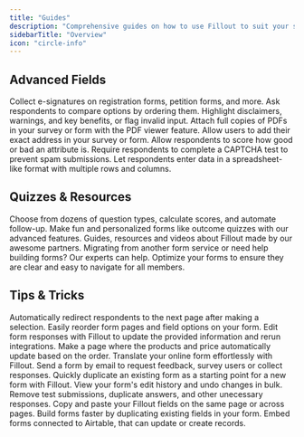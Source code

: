 ```yaml
---
title: "Guides"
description: "Comprehensive guides on how to use Fillout to suit your specific needs and preferences."
sidebarTitle: "Overview"
icon: "circle-info"
---
```


## Advanced Fields

<CardGroup cols={2}>
  <Card title="Add e-signatures to your form" icon="file-signature" iconType="regular" color="#FFC738" href="/esignatures">
    Collect e-signatures on registration forms, petition forms, and more.
  </Card>
  <Card title="Collect a ranking on your form" icon="ranking-star" iconType="regular" color="#FFC738" href="/ranking">
    Ask respondents to compare options by ordering them.
  </Card>
  <Card title="Add a banner within your form" icon="triangle-exclamation" iconType="regular" color="#FFC738" href="/banners">
    Highlight disclaimers, warnings, and key benefits, or flag invalid input.
  </Card>
  <Card title="Embed PDFs on your forms" icon="file-import" iconType="regular" color="#FFC738" href="/embed-pdfs">
    Attach full copies of PDFs in your survey or form with the PDF viewer feature.
  </Card>
  <Card title="Ask for location coordinates" icon="circle-location-arrow" iconType="regular" color="#FFC738" href="/location-coordinates">
    Allow users to add their exact address in your survey or form.
  </Card>
  <Card title="Add a rating scale on your form" icon="star-half-stroke" iconType="regular" color="#FFC738" href="/rating">
    Allow respondents to score how good or bad an attribute is.
  </Card>
  <Card title="Add a CAPTCHA field on your form" icon="arrows-spin" iconType="regular" color="#FFC738" href="/captcha">
    Require respondents to complete a CAPTCHA test to prevent spam submissions.
  </Card>
  <Card title="Add a table to your form" icon="table" iconType="regular" color="#FFC738" href="/table">
    Let respondents enter data in a spreadsheet-like format with multiple rows and columns.
  </Card>
</CardGroup>

## Quizzes & Resources

<CardGroup cols={2}>
  <Card title="Make a quiz with Fillout" icon="comments-question-check" iconType="regular" color="#FFC738" href="/make-a-free-quiz">
    Choose from dozens of question types, calculate scores, and automate follow-up.
  </Card>
  <Card title="Create a lead quiz" icon="stars" iconType="regular" color="#FFC738" href="/create-a-lead-quiz">
    Make fun and personalized forms like outcome quizzes with our advanced features.
  </Card>
  <Card title="Partner-made guides and resources" icon="book" iconType="regular" color="#FFC738" href="/partner-made-resources">
    Guides, resources and videos about Fillout made by our awesome partners.
  </Card>
  <Card title="Concierge program" icon="person" iconType="regular" color="#FFC738" href="/concierge">
    Migrating from another form service or need help building forms? Our experts can help.
  </Card>
  <Card title="Improve the accessibility of your forms" icon="ear" iconType="regular" color="#FFC738" href="/forms-accessibility">
    Optimize your forms to ensure they are clear and easy to navigate for all members.
  </Card>
</CardGroup>

## Tips & Tricks

<CardGroup cols={2}>
  <Card title="Enable auto jump on your form" icon="rabbit" iconType="regular" color="#FFC738" href="/auto-jump">
    Automatically redirect respondents to the next page after making a selection.
  </Card>
  <Card title="Reorder with drag and drop" icon="arrow-pointer" iconType="regular" color="#FFC738" href="/reorder-with-drag-and-drop">
    Easily reorder form pages and field options on your form.
  </Card>
  <Card title="Edit form submissions" icon="pen-to-square" iconType="regular" color="#FFC738" href="/edit-submissions">
    Edit form responses with Fillout to update the provided information and rerun integrations.
  </Card>
  <Card title="Create a dynamic payment page" icon="cart-shopping" iconType="regular" color="#FFC738" href="/dynamic-payment">
    Make a page where the products and price automatically update based on the order.
  </Card>
  <Card title="Change your form’s language" icon="earth-americas" iconType="regular" color="#FFC738" href="/make-a-form-in-any-language">
    Translate your online form effortlessly with Fillout.
  </Card>
  <Card title="Email your form" icon="envelope" iconType="regular" color="#FFC738" href="/email-form">
    Send a form by email to request feedback, survey users or collect responses.
  </Card>
  <Card title="Duplicate a form" icon="copy" iconType="regular" color="#FFC738" href="/duplicate-a-form">
    Quickly duplicate an existing form as a starting point for a new form with Fillout.
  </Card>
  <Card title="Restore previous version" icon="rectangle-history-circle-user" iconType="regular" color="#FFC738" href="/restore-previous-version">
    View your form's edit history and undo changes in bulk.
  </Card>
  <Card title="Delete submissions" icon="trash-can" iconType="regular" color="#FFC738" href="/delete-a-form-submission">
    Remove test submissions, duplicate answers, and other unecessary responses.
  </Card>
  <Card title="Copy and paste a question" icon="paste" iconType="regular" color="#FFC738" href="/copy-paste-fields">
    Copy and paste your Fillout fields on the same page or across pages.
  </Card>
  <Card title="Duplicate existing questions" icon="clone" iconType="regular" color="#FFC738" href="/duplicate-fields">
    Build forms faster by duplicating existing fields in your form.
  </Card>
  <Card title="Embed Fillout forms on Softr" icon="shapes" iconType="regular" color="#FFC738" href="/embed-fillout-softr">
    Embed forms connected to Airtable, that can update or create records.
  </Card>
</CardGroup>
